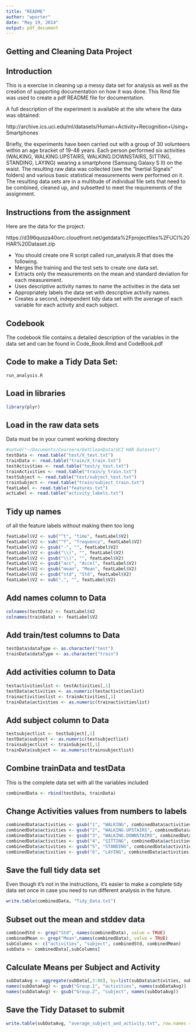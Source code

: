 ```yaml
---
title: "README"
author: "wporter"
date: "May 19, 2014"
output: pdf_document
---
```


## Getting and Cleaning Data Project

## 
## Introduction

This is a exercise in cleaning up a messy data set for analysis as well as the creation of supporting documentation on how it was done.  This Rmd file was used to create a pdf README file for documentation.

A full description of the experiment is available at the site where the data was obtained: 

http://archive.ics.uci.edu/ml/datasets/Human+Activity+Recognition+Using+Smartphones 

Briefly, the experiments have been carried out with a group of 30 volunteers within an age bracket of 19-48 years. Each person performed six activities (WALKING, WALKING.UPSTAIRS, WALKING.DOWNSTAIRS, SITTING, STANDING, LAYING) wearing a smartphone (Samsung Galaxy S II) on the waist.  The resulting raw data was collected (see the "Inertial Signals" folders) and various basic statistical measurements were performed on it.  The resulting data sets are in a multitude of individual file sets that need to be combined, cleaned up, and subsetted to meet the requirements of the assignment.

## 
## Instructions from the assignment

Here are the data for the project: 

https://d396qusza40orc.cloudfront.net/getdata%2Fprojectfiles%2FUCI%20HAR%20Dataset.zip 

* You should create one R script called run_analysis.R that does the following. 
* Merges the training and the test sets to create one data set.
* Extracts only the measurements on the mean and standard deviation for each measurement. 
* Uses descriptive activity names to name the activities in the data set
* Appropriately labels the data set with descriptive activity names. 
* Creates a second, independent tidy data set with the average of each variable for each activity and each subject. 


## Codebook
The codebook file contains a detailed description of the variables in the data set and can be found in Code_Book.Rmd and CodeBook.pdf


## Code to make a Tidy Data Set:
    run_analysis.R
    
## Load in libraries
```r
library(plyr)
```

## Load in the raw data sets
Data must be in your current working directory
```r
#setwd("~/Documents/Coursera/GetCleanData/UCI HAR Dataset")
testData <- read.table("test/X_test.txt")
trainData <- read.table("train/X_train.txt")
testActivities <- read.table("test/y_test.txt")
trainActivities <- read.table("train/y_train.txt")
testSubject <- read.table("test/subject_test.txt")
trainSubject <- read.table("train/subject_train.txt")
featLabel <- read.table("features.txt")
actLabel <- read.table("activity_labels.txt")
```


## Tidy up names
of all the feature labels without making them too long
```r
featLabel$V2 <- sub("^t", "time", featLabel$V2)
featLabel$V2 <- sub("^f", "frequency", featLabel$V2)
featLabel$V2 <- gsub("-", "", featLabel$V2)
featLabel$V2 <- gsub("\\(", "", featLabel$V2)
featLabel$V2 <- gsub("\\)", "", featLabel$V2)
featLabel$V2 <- gsub("acc", "Accel", featLabel$V2)
featLabel$V2 <- gsub("mean", "Mean", featLabel$V2)
featLabel$V2 <- gsub("std", "Std", featLabel$V2)
featLabel$V2 <- sub(",", "", featLabel$V2)
```


## Add names column to Data
```r
colnames(testData) <- featLabel$V2
colnames(trainData) <- featLabel$V2
```


## Add train/test columns to Data
```r
testData$dataType <- as.character("test")
trainData$dataType <- as.character("train")
```


## Add activities column to Data
```r
testactivitieslist <- testActivities[,1]
testData$activities <- as.numeric(testactivitieslist)
trainactivitieslist <- trainActivities[,1]
trainData$activities <- as.numeric(trainactivitieslist)
```


## Add subject column to Data
```r
testsubjectlist <- testSubject[,1]
testData$subject <- as.numeric(testsubjectlist)
trainsubjectlist <- trainSubject[,1]
trainData$subject <- as.numeric(trainsubjectlist)
```


## Combine trainData and testData
This is the complete data set with all the variables included
```r
combinedData <- rbind(testData, trainData)
```


## Change Activities values from numbers to labels
```r
combinedData$activities <- gsub("1", "WALKING", combinedData$activities)
combinedData$activities <- gsub("2", "WALKING.UPSTAIRS", combinedData$activities)
combinedData$activities <- gsub("3", "WALKING.DOWNSTAIRS", combinedData$activities)
combinedData$activities <- gsub("4", "SITTING", combinedData$activities)
combinedData$activities <- gsub("5", "STANDING", combinedData$activities)
combinedData$activities <- gsub("6", "LAYING", combinedData$activities)
```


## Save the full tidy data set
Even though it's not in the instructions, it's easier to make a complete tidy data set once
in case you need to run different analysis in the future.
```r
write.table(combinedData, "Tidy_Data.txt")
```


## Subset out the mean and stddev data
```r
combinedStd <- grep("Std", names(combinedData), value = TRUE)
combinedMean <- grep("Mean",names(combinedData), value = TRUE)
subColumns <- c("activities", "subject", combinedStd, combinedMean)
subData <- combinedData[,subColumns]
```


## Calculate Means per Subject and Activity
```r
subDataAvg <- aggregate(subData[,3:88], by=list(subData$activities, subData$subject), mean)
names(subDataAvg) <- gsub("Group.1", "activities", names(subDataAvg))
names(subDataAvg) <- gsub("Group.2", "subject", names(subDataAvg))
```


## Save the Tidy Dataset to submit
```r
write.table(subDataAvg, "average_subject_and_activity.txt", row.names = FALSE)
```
